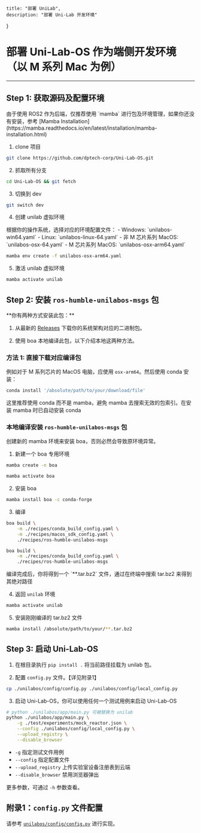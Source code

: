    title: "部署 UniLab",
    description: "部署 Uni-Lab 开发环境"
}

# 部署 Uni-Lab-OS 作为端侧开发环境（以 M 系列 Mac 为例）

---

## Step 1: 获取源码及配置环境

<Note>
由于使用 ROS2 作为后端，仅推荐使用 `mamba` 进行包及环境管理，如果你还没有安装，参考 [Mamba Installation](https://mamba.readthedocs.io/en/latest/installation/mamba-installation.html)
</Note>

1.  clone 项目

```sh
git clone https://github.com/dptech-corp/Uni-Lab-OS.git
```

2. 抓取所有分支

```sh
cd Uni-Lab-OS && git fetch
```

3. 切换到 dev

```sh
git switch dev
```

4. 创建 unilab 虚拟环境

<Warn>
根据你的操作系统，选择对应的环境配置文件：
- Windows: `unilabos-win64.yaml`
- Linux: `unilabos-linux-64.yaml`
- 非 M 芯片系列 MacOS: `unilabos-osx-64.yaml`
- M 芯片系列 MacOS: `unilabos-osx-arm64.yaml`
</Warn>

```sh
mamba env create -f unilabos-osx-arm64.yaml
```

5. 激活 unilab 虚拟环境

```sh
mamba activate unilab
```

## Step 2: 安装 `ros-humble-unilabos-msgs` 包

<Note>
**你有两种方式安装此包：**

1. 从最新的 [Releases](https://github.com/dptech-corp/Uni-Lab-OS/releases) 下载你的系统架构对应的二进制包。

2. 使用 boa 本地编译此包，以下介绍本地这两种方法。
</Note>

### 方法 1: 直接下载对应编译包

例如对于 M 系列芯片的 MacOS 电脑，应使用 `osx-arm64`。然后使用 conda 安装：

```sh
conda install '/absolute/path/to/your/download/file'
```

这里推荐使用 conda 而不是 mamba，避免 mamba 去搜索无效的包索引。在安装 mamba 时已自动安装 conda

### 本地编译安装 `ros-humble-unilabos-msgs` 包

<Warn>
创建新的 mamba 环境来安装 boa，否则必然会导致原环境异常。
</Warn>

1. 新建一个 boa 专用环境

```sh
mamba create -n boa
```

```sh
mamba activate boa
```

2. 安装 boa

```sh
mamba install boa -c conda-forge
```

3. 编译

<CodeGroup>

```sh {{ title: 'MacOS' }}
boa build \
    -m ./recipes/conda_build_config.yaml \
    -m ./recipes/macos_sdk_config.yaml \
    ./recipes/ros-humble-unilabos-msgs
```

```sh {{ title: 'Windows' }}
boa build \
    -m ./recipes/conda_build_config.yaml \
    ./recipes/ros-humble-unilabos-msgs
```

</CodeGroup>

<Note>
编译完成后，你将得到一个 `**.tar.bz2` 文件，通过在终端中搜索 tar.bz2 来得到其绝对路径
</Note>

4. 返回 `unilab` 环境

```bash
mamba activate unilab
```

5. 安装刚刚编译的 tar.bz2 文件

```bash
mamba install /absolute/path/to/your/**.tar.bz2
```

## Step 3: 启动 Uni-Lab-OS

1. 在根目录执行 `pip install .` 将当前路径挂载为 unilab 包。

2. 配置 `config.py` 文件。【详见附录1】

```sh
cp ./unilabos/config/config.py ./unilabos/config/local_config.py
```

3. 启动 Uni-Lab-OS，你可以使用任何一个测试用例来启动 Uni-Lab-OS

```bash
# python ./unilabos/app/main.py 可被替换为 unilab
python ./unilabos/app/main.py \
    -g ./test/experiments/mock_reactor.json \
    --config ./unilabos/config/local_config.py \
    --upload_registry \
    --disable_browser
```

* `-g` 指定测试文件用例
* `--config` 指定配置文件
* `--upload_registry` 上传实验室设备注册表到云端
* `--disable_browser` 禁用浏览器弹出

更多参数，可通过 `-h` 参数查看。

## 附录1：`config.py` 文件配置

请参考 [`unilabos/config/config.py`](https://github.com/dptech-corp/Uni-Lab-OS/blob/main/unilabos/config/config.py) 进行实现。
